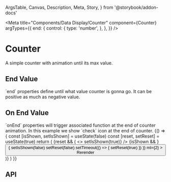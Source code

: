   ArgsTable,
  Canvas,
  Description,
  Meta,
  Story,
} from '@storybook/addon-docs'

<Meta
  title="Components/Data Display/Counter"
  component={Counter}
  argTypes={{
    end: {
      control: {
        type: 'number',
      },
    },
  }}
/>

# Counter

<Description>A simple counter with animation until its max value.</Description>

<Canvas>
  <Story name="Basic">
    <Counter end={20} />
  </Story>
</Canvas>

## End Value

<Description>
  `end` properties define until what value counter is gonna go. It can be
  positive as much as negative value.
</Description>

<Canvas>
  <Story name="End Value">
    <Counter end={100} />
    <Counter end={-100} />
  </Story>
</Canvas>

## On End Value

<Description>
  `onEnd` properties will trigger associated function at the end of counter
  animation. In this example we show `check` icon at the end of counter.
</Description>

<Canvas>
  <Story name="On End Value">
    {() => {
      const [isShown, setIsShown] = useState(false)
      const [reset, setReset] = useState(true)
      return (
        <FlexBox alignItems="center">
          {reset && (
            <>
              <Counter end={1000} onEnd={() => setIsShown(true)} />
              {isShown && <Icon name="check" ml={1} />}
              <Button
                size="xxsmall"
                onClick={() => {
                  setIsShown(false)
                  setReset(false)
                  setTimeout(() => {
                    setReset(true)
                  })
                }}
                ml={2}
              >
                Rerender
              </Button>
            </>
          )}
        </FlexBox>
      )
    }}
  </Story>
</Canvas>

## API

<ArgsTable of={Counter} />
